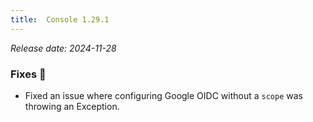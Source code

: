 ```yaml
---
title:  Console 1.29.1
---
```


*Release date: 2024-11-28*

### Fixes 🔨
- Fixed an issue where configuring Google OIDC without a `scope` was throwing an Exception.
